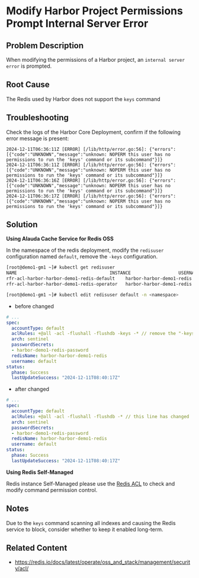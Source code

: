 # Modify Harbor Project Permissions Prompt Internal Server Error

## Problem Description

When modifying the permissions of a Harbor project, an `internal server error` is prompted.

## Root Cause

The Redis used by Harbor does not support the `keys` command

## Troubleshooting

Check the logs of the Harbor Core Deployment, confirm if the following error message is present:

```
2024-12-11T06:36:11Z [ERROR] [/lib/http/error.go:56]: {"errors":[{"code":"UNKNOWN","message":"unknown: NOPERM this user has no permissions to run the 'keys' command or its subcommand"}]}
2024-12-11T06:36:11Z [ERROR] [/lib/http/error.go:56]: {"errors":[{"code":"UNKNOWN","message":"unknown: NOPERM this user has no permissions to run the 'keys' command or its subcommand"}]}
2024-12-11T06:36:16Z [ERROR] [/lib/http/error.go:56]: {"errors":[{"code":"UNKNOWN","message":"unknown: NOPERM this user has no permissions to run the 'keys' command or its subcommand"}]}
2024-12-11T06:36:17Z [ERROR] [/lib/http/error.go:56]: {"errors":[{"code":"UNKNOWN","message":"unknown: NOPERM this user has no permissions to run the 'keys' command or its subcommand"}]}
```

## Solution

**Using Alauda Cache Service for Redis OSS**

In the namespace of the redis deployment, modify the `redisuser` configuration named `default`, remove the `-keys` configuration.

``` bash
[root@demo1-gm1 ~]# kubectl get redisuser
NAME                                   INSTANCE                  USERNAME   PHASE     AGE
rfr-acl-harbor-harbor-demo1-redis-default    harbor-harbor-demo1-redis   default    Success   44d
rfr-acl-harbor-harbor-demo1-redis-operator   harbor-harbor-demo1-redis   operator   Success   44d
```

``` bash
[root@demo1-gm1 ~]# kubectl edit redisuser default -n <namespace>

```

- before changed

``` yaml
# ...
spec:
  accountType: default
  aclRules: +@all -acl -flushall -flushdb -keys -* // remove the "-keys" configuration.
  arch: sentinel
  passwordSecrets:
  - harbor-demo1-redis-password
  redisName: harbor-harbor-demo1-redis
  username: default
status:
  phase: Success
  lastUpdateSuccess: "2024-12-11T08:40:17Z"
```


- after changed

``` yaml
# ...
spec:
  accountType: default
  aclRules: +@all -acl -flushall -flushdb -* // this line has changed
  arch: sentinel
  passwordSecrets:
  - harbor-demo1-redis-password
  redisName: harbor-harbor-demo1-redis
  username: default
status:
  phase: Success
  lastUpdateSuccess: "2024-12-11T08:40:17Z"
```

**Using Redis Self-Managed**

Redis instance Self-Managed please use the [Redis ACL](https://redis.io/docs/latest/operate/oss_and_stack/management/security/acl/) to check and modify command permission control.

## Notes

Due to the `keys` command scanning all indexes and causing the Redis service to block, consider whether to keep it enabled long-term.

## Related Content

- https://redis.io/docs/latest/operate/oss_and_stack/management/security/acl/

